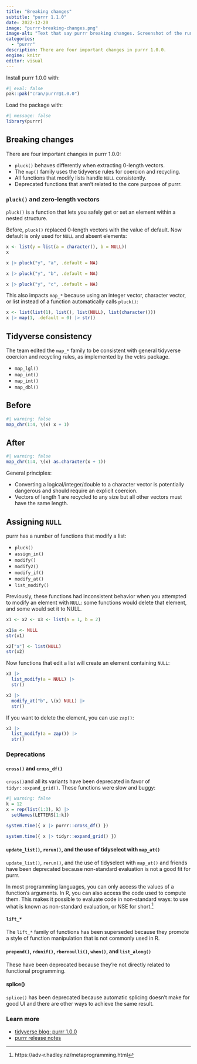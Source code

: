 ```yaml
---
title: "Breaking changes"
subtitle: "purrr 1.1.0"
date: 2022-12-20
image: "purrr-breaking-changes.png"
image-alt: "Text that say purrr breaking changes. Screenshot of the runtime of the cross_df and expand grid functions."
categories:
  - "purrr"
description: There are four important changes in purrr 1.0.0.
engine: knitr
editor: visual
---
```


Install purrr 1.0.0 with:

```r
#| eval: false
pak::pak("cran/purrr@1.0.0")
```

Load the package with:

```r
#| message: false
library(purrr)
```

## Breaking changes

There are four important changes in purrr 1.0.0:

-   `pluck()` behaves differently when extracting 0-length vectors.
-   The `map()` family uses the tidyverse rules for coercion and recycling.
-   All functions that modify lists handle `NULL` consistently.
-   Deprecated functions that aren't related to the core purpose of purrr.

### `pluck()` and zero-length vectors

`pluck()` is a function that lets you safely get or set an element within a nested structure.

Before, `pluck()` replaced 0-length vectors with the value of default. Now default is only used for `NULL` and absent elements:

```r
x <- list(y = list(a = character(), b = NULL))
x
```

```r
x |> pluck("y", "a", .default = NA)
```

```r
x |> pluck("y", "b", .default = NA)
```

```r
x |> pluck("y", "c", .default = NA)
```

This also impacts `map_*` because using an integer vector, character vector, or list instead of a function automatically calls `pluck()`:

```r
x <- list(list(1), list(), list(NULL), list(character()))
x |> map(1, .default = 0) |> str()
```

## Tidyverse consistency

The team edited the `map_*` family to be consistent with general tidyverse coercion and recycling rules, as implemented by the vctrs package.

-   `map_lgl()`
-   `map_int()`
-   `map_int()`
-   `map_dbl()`

::: panel-tabset
## Before

```r
#| warning: false
map_chr(1:4, \(x) x + 1)
```

## After

```r
#| warning: false
map_chr(1:4, \(x) as.character(x + 1))
```
:::

General principles:

-   Converting a logical/integer/double to a character vector is potentially dangerous and should require an explicit coercion.
-   Vectors of length 1 are recycled to any size but all other vectors must have the same length.

## Assigning `NULL`

purrr has a number of functions that modify a list:

-   `pluck()`
-   `assign_in()`
-   `modify()`
-   `modify2()`
-   `modify_if()`
-   `modify_at()`
-   `list_modify()`

Previously, these functions had inconsistent behavior when you attempted to modify an element with `NULL`: some functions would delete that element, and some would set it to NULL.

```r
x1 <- x2 <- x3 <- list(a = 1, b = 2)

x1$a <- NULL
str(x1)

x2["a"] <- list(NULL)
str(x2)
```

Now functions that edit a list will create an element containing `NULL`:

```r
x3 |> 
  list_modify(a = NULL) |> 
  str()

x3 |> 
  modify_at("b", \(x) NULL) |> 
  str()
```

If you want to delete the element, you can use `zap()`:

```r
x3 |> 
  list_modify(a = zap()) |> 
  str()
```

### Deprecations

#### `cross()` and `cross_df()`

`cross()`and all its variants have been deprecated in favor of `tidyr::expand_grid()`. These functions were slow and buggy:

```r
#| warning: false
k = 12
x = rep(list(1:3), k) |>
  setNames(LETTERS[1:k])

system.time({ x |> purrr::cross_df() })

system.time({ x |> tidyr::expand_grid() })
```

#### `update_list()`, `rerun()`, and the use of tidyselect with `map_at()`

`update_list()`, `rerun()`, and the use of tidyselect with `map_at()` and friends have been deprecated because non-standard evaluation is not a good fit for purrr.

[In most programming languages, you can only access the values of a function's arguments. In R, you can also access the code used to compute them. This makes it possible to evaluate code in non-standard ways: to use what is known as non-standard evaluation, or NSE for short.]{.aside}[^1]

[^1]: [https://adv-r.hadley.nz/metaprogramming.html]{.aside}

#### `lift_*`

The `lift_*` family of functions has been superseded because they promote a style of function manipulation that is not commonly used in R.

#### `prepend()`, `rdunif()`, `rbernoulli()`, `when()`, and `list_along()`

These have been deprecated because they're not directly related to functional programming.

#### splice()

`splice()` has been deprecated because automatic splicing doesn't make for good UI and there are other ways to achieve the same result.

### Learn more

-   [tidyverse blog: purrr 1.0.0](https://www.tidyverse.org/blog/2022/12/purrr-1-0-0/)
-   [purrr release notes](https://github.com/tidyverse/purrr/releases/tag/v1.0.0)
